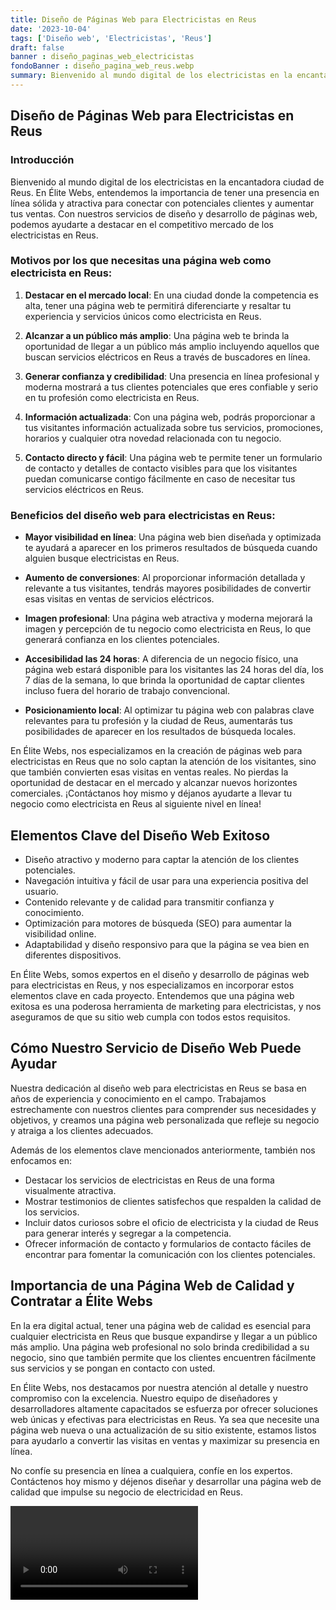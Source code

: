 ```yaml
---
title: Diseño de Páginas Web para Electricistas en Reus
date: '2023-10-04'
tags: ['Diseño web', 'Electricistas', 'Reus']
draft: false
banner : diseño_paginas_web_electricistas
fondoBanner : diseño_pagina_web_reus.webp
summary: Bienvenido al mundo digital de los electricistas en la encantadora ciudad de Reus. En Élite Webs, entendemos la importancia de tener una presencia en línea sólida y atractiva para conectar con potenciales clientes y aumentar tus ventas. Con nuestros servicios de diseño y desarrollo de páginas web, podemos ayudarte a destacar en el competitivo mercado de los electricistas en Reus.
---
```


## Diseño de Páginas Web para Electricistas en Reus

### Introducción

Bienvenido al mundo digital de los electricistas en la encantadora ciudad de Reus. En Élite Webs, entendemos la importancia de tener una presencia en línea sólida y atractiva para conectar con potenciales clientes y aumentar tus ventas. Con nuestros servicios de diseño y desarrollo de páginas web, podemos ayudarte a destacar en el competitivo mercado de los electricistas en Reus.

### Motivos por los que necesitas una página web como electricista en Reus:

1. **Destacar en el mercado local**: En una ciudad donde la competencia es alta, tener una página web te permitirá diferenciarte y resaltar tu experiencia y servicios únicos como electricista en Reus.

2. **Alcanzar a un público más amplio**: Una página web te brinda la oportunidad de llegar a un público más amplio incluyendo aquellos que buscan servicios eléctricos en Reus a través de buscadores en línea.

3. **Generar confianza y credibilidad**: Una presencia en línea profesional y moderna mostrará a tus clientes potenciales que eres confiable y serio en tu profesión como electricista en Reus.

4. **Información actualizada**: Con una página web, podrás proporcionar a tus visitantes información actualizada sobre tus servicios, promociones, horarios y cualquier otra novedad relacionada con tu negocio.

5. **Contacto directo y fácil**: Una página web te permite tener un formulario de contacto y detalles de contacto visibles para que los visitantes puedan comunicarse contigo fácilmente en caso de necesitar tus servicios eléctricos en Reus.

### Beneficios del diseño web para electricistas en Reus:

- **Mayor visibilidad en línea**: Una página web bien diseñada y optimizada te ayudará a aparecer en los primeros resultados de búsqueda cuando alguien busque electricistas en Reus.

- **Aumento de conversiones**: Al proporcionar información detallada y relevante a tus visitantes, tendrás mayores posibilidades de convertir esas visitas en ventas de servicios eléctricos.

- **Imagen profesional**: Una página web atractiva y moderna mejorará la imagen y percepción de tu negocio como electricista en Reus, lo que generará confianza en los clientes potenciales.

- **Accesibilidad las 24 horas**: A diferencia de un negocio físico, una página web estará disponible para los visitantes las 24 horas del día, los 7 días de la semana, lo que brinda la oportunidad de captar clientes incluso fuera del horario de trabajo convencional.

- **Posicionamiento local**: Al optimizar tu página web con palabras clave relevantes para tu profesión y la ciudad de Reus, aumentarás tus posibilidades de aparecer en los resultados de búsqueda locales.

En Élite Webs, nos especializamos en la creación de páginas web para electricistas en Reus que no solo captan la atención de los visitantes, sino que también convierten esas visitas en ventas reales. No pierdas la oportunidad de destacar en el mercado y alcanzar nuevos horizontes comerciales. ¡Contáctanos hoy mismo y déjanos ayudarte a llevar tu negocio como electricista en Reus al siguiente nivel en línea!

<GifSeo />

<Cta />

## Elementos Clave del Diseño Web Exitoso

- Diseño atractivo y moderno para captar la atención de los clientes potenciales.
- Navegación intuitiva y fácil de usar para una experiencia positiva del usuario.
- Contenido relevante y de calidad para transmitir confianza y conocimiento.
- Optimización para motores de búsqueda (SEO) para aumentar la visibilidad online.
- Adaptabilidad y diseño responsivo para que la página se vea bien en diferentes dispositivos.

En Élite Webs, somos expertos en el diseño y desarrollo de páginas web para electricistas en Reus, y nos especializamos en incorporar estos elementos clave en cada proyecto. Entendemos que una página web exitosa es una poderosa herramienta de marketing para electricistas, y nos aseguramos de que su sitio web cumpla con todos estos requisitos.

## Cómo Nuestro Servicio de Diseño Web Puede Ayudar

Nuestra dedicación al diseño web para electricistas en Reus se basa en años de experiencia y conocimiento en el campo. Trabajamos estrechamente con nuestros clientes para comprender sus necesidades y objetivos, y creamos una página web personalizada que refleje su negocio y atraiga a los clientes adecuados.

Además de los elementos clave mencionados anteriormente, también nos enfocamos en:

- Destacar los servicios de electricistas en Reus de una forma visualmente atractiva.
- Mostrar testimonios de clientes satisfechos que respalden la calidad de los servicios.
- Incluir datos curiosos sobre el oficio de electricista y la ciudad de Reus para generar interés y segregar a la competencia.
- Ofrecer información de contacto y formularios de contacto fáciles de encontrar para fomentar la comunicación con los clientes potenciales.

## Importancia de una Página Web de Calidad y Contratar a Élite Webs

En la era digital actual, tener una página web de calidad es esencial para cualquier electricista en Reus que busque expandirse y llegar a un público más amplio. Una página web profesional no solo brinda credibilidad a su negocio, sino que también permite que los clientes encuentren fácilmente sus servicios y se pongan en contacto con usted.

En Élite Webs, nos destacamos por nuestra atención al detalle y nuestro compromiso con la excelencia. Nuestro equipo de diseñadores y desarrolladores altamente capacitados se esfuerza por ofrecer soluciones web únicas y efectivas para electricistas en Reus. Ya sea que necesite una página web nueva o una actualización de su sitio existente, estamos listos para ayudarlo a convertir las visitas en ventas y maximizar su presencia en línea.

No confíe su presencia en línea a cualquiera, confíe en los expertos. Contáctenos hoy mismo y déjenos diseñar y desarrollar una página web de calidad que impulse su negocio de electricidad en Reus.

<Video />

<CtaBot job='Electricistas' city='Reus'/>

<Gmaps query='Reus+españa+maps' />